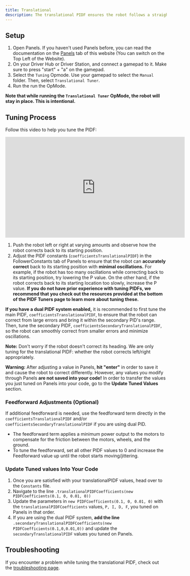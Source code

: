 ```yaml
---
title: Translational
description: The translational PIDF ensures the robot follows a straight path without lateral deviation.
---
```


## Setup 

1. Open Panels. If you haven't used Panels before, you can read the documentation on the [Panels](../../../panels) tab of this website (You can switch on the Top Left of the Website).
2. On your Driver Hub or Driver Station, and connect a gamepad to it. Make sure to press "start" + "a" on the gamepad. 
3. Select the `Tuning` Opmode. Use your gamepad to select the `Manual` folder. Then, select `Translational Tuner`.
4. Run the run the OpMode.

**Note that while running the `Translational Tuner` OpMode, the robot will stay in place. This is intentional.**

## Tuning Process
Follow this video to help you tune the PIDF: 
<iframe width="560" height="315" 
src="https://www.youtube.com/embed/cJi_QOMCTmo?si=5z9Z1m5j6dFtDoyS" 
title="YouTube video player" frameBorder="0" allow="accelerometer; autoplay; 
clipboard-write; encrypted-media; gyroscope; picture-in-picture; 
web-share" referrerPolicy="strict-origin-when-cross-origin" allowFullScreen></iframe>

1. Push the robot left or right at varying amounts and observe how the robot corrects back to its starting position. 
2. Adjust the PIDF constants (`coefficientsTranslationalPIDF`) in the FollowerConstants tab of Panels to ensure that the robot can **accurately correct** back to its starting position with **minimal oscillations.** For example, if the robot has too many oscillations while correcting back to its starting position, try lowering the P value. On the other hand, if the robot corrects back to its starting location too slowly, increase the P value. 
**If you do not have prior experience with tuning PIDFs, we recommend that you check out the resources provided at the bottom of the PIDF Tuners page to learn more about tuning these.**

**If you have a dual PIDF system enabled,** it is recommended to first tune the main PIDF, `coefficientsTranslationalPIDF`, to ensure that the robot can correct from large errors and bring it within the secondary PID's range. Then, tune the secondary PIDF, `coefficientsSecondaryTranslationalPIDF`, so the robot can smoothly correct from smaller errors and minimize oscillations. 

**Note:** Don't worry if the robot doesn't correct its heading. We are only tuning for the translational PIDF: whether the robot corrects left/right appropriately. 

**Warning:** After adjusting a value in Panels, **hit "enter"** in order to save it and cause the robot to correct differently. However, any values you modify through Panels **are not saved into your code!** In order to transfer the values you just tuned on Panels into your code, go to the **Update Tuned Values** section.  

### Feedforward Adjustments (Optional)

If additional feedforward is needed, use the feedforward term directly in the `coefficientsTranslationalPIDF` and/or `coefficientsSecondaryTranslationalPIDF` if 
you are using dual PID.

- The feedforward term applies a minimum power output to the motors to compensate for the friction between the motors, wheels, and the ground. 
- To tune the feedforward, set all other PIDF values to 0 and increase the Feedforward value up until the robot starts moving/jittering. 

### Update Tuned values Into Your Code
1. Once you are satisfied with your translationalPIDF values, head over to the `Constants` file. 
2. Navigate to the line `.translationalPIDFCoefficients(new PIDFCoefficients(0.1, 0, 0.01, 0))` 
3. Update the parameters in `new PIDFCoefficients(0.1, 0, 0.01, 0)` with the `translationalPIDFCoefficients` values, `P, I, D, F`, you tuned on Panels in that order. 
4. If you are using the dual PIDF system, **add the line** `.secondaryTranslationalPIDFCoefficients(new PIDFCoefficients(0.1,0,0.01,0))` and update the `secondaryTranslationalPIDF` values you tuned on Panels. 

## Troubleshooting
If you encounter a problem while tuning the translational PIDF, check out the [troubleshooting page](/docs/pathing/tuning/troubleshooting).